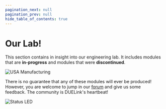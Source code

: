 ```yaml
---
pagination_next: null
pagination_prev: null
hide_table_of_contents: true
---
```



# Our Lab!

This section contains in insight into our engineering lab. It includes modules that are **in-progress** and modules that were **discontinued**.

![USA Manufacturing](pathname:///img/usa-mfg.png)

There is no guarantee that any of these modules will ever be produced! However, you are welcome to jump in our [forum](https://forums.ghielectronics.com/c/duelink/31) and give us some feedback. The community is DUELink's heartbeat!

![Status LED](pathname:///img/ghizzy-eyes.gif)
